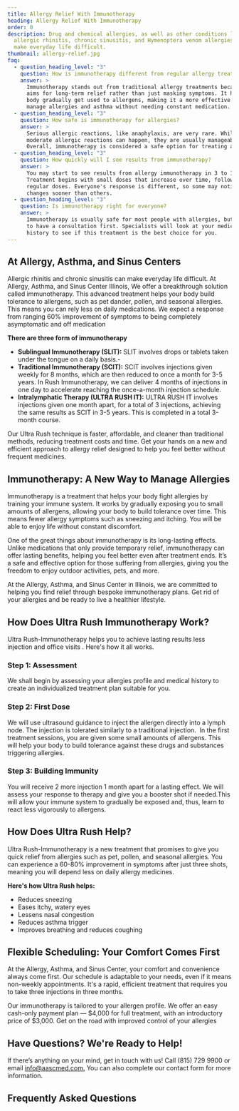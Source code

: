 ```yaml
---
title: Allergy Relief With Immunotherapy
heading: Allergy Relief With Immunotherapy
order: 0
description: Drug and chemical allergies, as well as other conditions like
  allergic rhinitis, chronic sinusitis, and Hymenoptera venom allergies, can
  make everyday life difficult.
thumbnail: allergy-relief.jpg
faq:
  - question_heading_level: "3"
    question: How is immunotherapy different from regular allergy treatments?
    answer: >
      Immunotherapy stands out from traditional allergy treatments because it
      aims for long-term relief rather than just masking symptoms. It helps your
      body gradually get used to allergens, making it a more effective way to
      manage allergies and asthma without needing constant medication.
  - question_heading_level: "3"
    question: How safe is immunotherapy for allergies?
    answer: >
      Serious allergic reactions, like anaphylaxis, are very rare. While mild to
      moderate allergic reactions can happen, they are usually manageable.
      Overall, immunotherapy is considered a safe option for treating allergies.
  - question_heading_level: "3"
    question: How quickly will I see results from immunotherapy?
    answer: >
      You may start to see results from allergy immunotherapy in 3 to 12 months.
      Treatment begins with small doses that increase over time, followed by
      regular doses. Everyone's response is different, so some may notice
      changes sooner than others.
  - question_heading_level: "3"
    question: Is immunotherapy right for everyone?
    answer: >
      Immunotherapy is usually safe for most people with allergies, but you need
      to have a consultation first. Specialists will look at your medical
      history to see if this treatment is the best choice for you.
---
```

## At Allergy, Asthma, and Sinus Centers

Allergic rhinitis and chronic sinusitis can make everyday life difficult. At Allergy, Asthma, and Sinus Center Illinois, We offer a breakthrough solution called immunotherapy. This advanced treatment helps your body build tolerance to allergens, such as pet dander, pollen, and seasonal allergies. This means you can rely less on daily medications. We expect a response from ranging 60% improvement of symptoms to being completely asymptomatic and off medication

**There are three form of immunotherapy** 

- **Sublingual Immunotherapy (SLIT):** SLIT involves drops or tablets taken under the tongue on a daily basis.- 
- **Traditional Immunotherapy (SCIT):** SCIT involves injections given weekly for 8 months, which are then reduced to once a month for 3-5 years. In Rush Immunotherapy, we can deliver 4 months of injections in one day to accelerate reaching the once-a-month injection schedule.
-  **Intralymphatic Therapy (ULTRA RUSH IT):** ULTRA RUSH IT involves injections given one month apart, for a total of 3 injections, achieving the same results as SCIT in 3-5 years. This is completed in a total 3-month course. 

Our Ultra Rush technique is faster, affordable, and cleaner than traditional methods, reducing treatment costs and time. Get your hands on a new and efficient approach to allergy relief designed to help you feel better without frequent medicines.

<ButtonList />

## Immunotherapy: A New Way to Manage Allergies

Immunotherapy is a treatment that helps your body fight allergies by training your immune system. It works by gradually exposing you to small amounts of allergens, allowing your body to build tolerance over time. This means fewer allergy symptoms such as sneezing and itching. You will be able to enjoy life without constant discomfort.

One of the great things about immunotherapy is its long-lasting effects. Unlike medications that only provide temporary relief, immunotherapy can offer lasting benefits, helping you feel better even after treatment ends. It’s a safe and effective option for those suffering from allergies, giving you the freedom to enjoy outdoor activities, pets, and more.

At the Allergy, Asthma, and Sinus Center in Illinois, we are committed to helping you find relief through bespoke immunotherapy plans. Get rid of your allergies and be ready to live a healthier lifestyle. 

## How Does Ultra Rush Immunotherapy Work?

Ultra Rush-Immunotherapy helps you to achieve lasting results less injection and office visits . Here's how it all works.

### Step 1: Assessment

We shall begin by assessing your allergies profile and medical history to create an individualized treatment plan suitable for you.

### Step 2: First Dose

We will use ultrasound guidance to inject the allergen directly into a lymph node. The injection is tolerated similarly to a traditional injection.  In the first treatment sessions, you are given some small amounts of allergens. This will help your body to build tolerance against these drugs and substances triggering allergies.

### Step 3: Building Immunity

You will receive 2 more injection 1 month apart for a lasting effect. We will assess your response to therapy and give you a booster shot if needed.This will allow your immune system to gradually be exposed and, thus, learn to react less vigorously to allergens.

## How Does Ultra Rush Help?

Ultra Rush-Immunotherapy is a new treatment that promises to give you quick relief from allergies such as pet, pollen, and seasonal allergies. You can experience a 60-80% improvement in symptoms after just three shots, meaning you will depend less on daily allergy medicines.

**Here's how Ultra Rush helps:**

- Reduces sneezing
- Eases itchy, watery eyes
- Lessens nasal congestion
- Reduces asthma trigger
- Improves breathing and reduces coughing

## Flexible Scheduling: Your Comfort Comes First

At the Allergy, Asthma, and Sinus Center, your comfort and convenience always come first. Our schedule is adaptable to your needs, even if it means non-weekly appointments. It's a rapid, efficient treatment that requires you to take three injections in three months. 

Our immunotherapy is tailored to your allergen profile. We offer an easy cash-only payment plan — $4,000 for full treatment, with an introductory price of $3,000. Get on the road with improved control of your allergies

## Have Questions? We're Ready to Help!

If there’s anything on your mind, get in touch with us! Call (815) 729 9900 or email [info@aascmed.com.](info@aascmed.com.) You can also complete our contact form for more information.

<ContactBanner />

## Frequently Asked Questions




